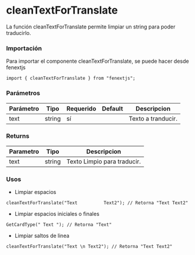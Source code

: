 # cleanTextForTranslate

La función cleanTextForTranslate permite limpiar un string para poder traducirlo.

### Importación

Para importar el componente cleanTextForTranslate, se puede hacer desde fenextjs

```tsx copy
import { cleanTextForTranslate } from "fenextjs";
```

### Parámetros

| Parámetro | Tipo   | Requerido | Default | Descripcion        |
| --------- | ------ | --------- | ------- | ------------------ |
| text      | string | sí        |         | Texto a tranducir. |

### Returns

| Parametro | Tipo   | Descripcion                 |
| --------- | ------ | --------------------------- |
| text      | string | Texto Limpio para traducir. |

### Usos

- Limpiar espacios

```tsx copy
cleanTextForTranslate("Text          Text2"); // Retorna "Text Text2"
```

- Limpiar espacios iniciales o finales

```tsx copy
GetCardType(" Text "); // Retorna "Text"
```

- Limpiar saltos de linea

```tsx copy
cleanTextForTranslate("Text \n Text2"); // Retorna "Text Text2"
```

